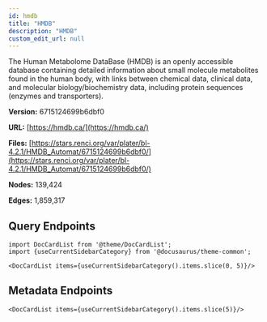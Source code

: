 ```yaml
---
id: hmdb
title: "HMDB"
description: "HMDB"
custom_edit_url: null
---
```





The Human Metabolome DataBase (HMDB) is an openly accessible database containing detailed information about small molecule metabolites found in the human body, with links between chemical data, clinical data, and molecular biology/biochemistry data, including protein sequences (enzymes and transporters).

**Version:** 6715124699b6dbf0

**URL:** [https://hmdb.ca/](https://hmdb.ca/)

**Files:** [https://stars.renci.org/var/plater/bl-4.2.1/HMDB_Automat/6715124699b6dbf0/](https://stars.renci.org/var/plater/bl-4.2.1/HMDB_Automat/6715124699b6dbf0/)

**Nodes:** 139,424

**Edges:** 1,859,317






## Query Endpoints
```mdx-code-block
import DocCardList from '@theme/DocCardList';
import {useCurrentSidebarCategory} from '@docusaurus/theme-common';

<DocCardList items={useCurrentSidebarCategory().items.slice(0, 5)}/>
```

## Metadata Endpoints    
```mdx-code-block
<DocCardList items={useCurrentSidebarCategory().items.slice(5)}/>
```
      